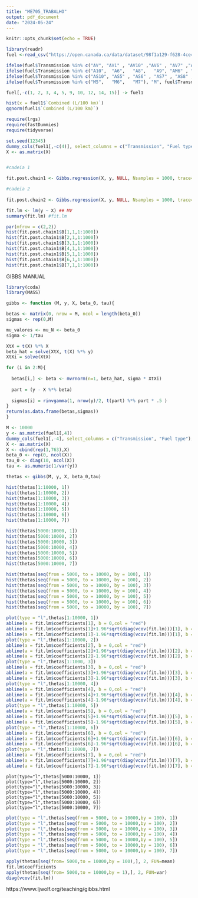 ---
title: "ME705_TRABALHO"
output: pdf_document
date: "2024-05-24"
---

```{r setup, include=FALSE}
knitr::opts_chunk$set(echo = TRUE)
```

```{r}
library(readr)
fuel <-read_csv("https://open.canada.ca/data/dataset/98f1a129-f628-4ce4-b24d-6f16bf24dd64/resource/edba4afa-dc19-480c-bbe4-57992fc9d0d6/download/my2024-fuel-consumption-ratings.csv")
```

```{r}
ifelse(fuel$Transmission %in% c("AV", "AV1" , "AV10" ,"AV6" , "AV7" ,"AV8"), "A", fuel$Transmission) -> fuel$Transmission
ifelse(fuel$Transmission %in% c("A10",  "A6",   "A8",   "A9", "AM6" , "AM7",  "AM8"), "A", fuel$Transmission) -> fuel$Transmission
ifelse(fuel$Transmission %in% c("AS10", "AS5" , "AS6" , "AS7" , "AS8" , "AS9"), "A", fuel$Transmission) -> fuel$Transmission
ifelse(fuel$Transmission %in% c("M5",   "M6",   "M7"), "M", fuel$Transmission) -> fuel$Transmission

fuel[,-c(1, 2, 3, 4, 5, 9, 10, 12, 14, 15)] -> fuel1
```

```{r}
hist(x = fuel1$`Combined (L/100 km)`)
qqnorm(fuel1$`Combined (L/100 km)`)
```

```{r}
require(lrgs)
require(fastDummies)
require(tidyverse)
```

```{r}
set.seed(12345)
dummy_cols(fuel1[,-c(4)], select_columns = c("Transmission", "Fuel type"), remove_selected_columns = TRUE, remove_first_dummy = TRUE) -> X
X <- as.matrix(X)


#cadeia 1

fit.post.chain1 <- Gibbs.regression(X, y, NULL, Nsamples = 1000, trace='bsmt', fix='xy',intercept = T, dirichlet = F) ##GIBBS

#cadeia 2
  
fit.post.chain2 <- Gibbs.regression(X, y, NULL, Nsamples = 1000, trace='bsmt', fix='xy') ##GIBBS

fit.lm <- lm(y ~ X) ## MV
summary(fit.lm) #fit.lm
```

```{r}
par(mfrow = c(2,2))
hist(fit.post.chain1$B[1,1,1:1000])
hist(fit.post.chain1$B[2,1,1:1000])
hist(fit.post.chain1$B[3,1,1:1000])
hist(fit.post.chain1$B[4,1,1:1000])
hist(fit.post.chain1$B[5,1,1:1000])
hist(fit.post.chain1$B[6,1,1:1000])
hist(fit.post.chain1$B[7,1,1:1000])
```

GIBBS MANUAL 

```{r gibbs sampling}
library(coda)
library(MASS)

gibbs <- function (M, y, X, beta_0, tau){

betas <- matrix(0, nrow = M, ncol = length(beta_0))
sigmas <- rep(0,M)

mu_valores <- mu_N <- beta_0
sigma <- 1/tau

XtX = t(X) %*% X
beta_hat = solve(XtX, t(X) %*% y)
XtXi = solve(XtX)

for (i in 2:M){
  
  betas[i,] <- beta <- mvrnorm(n=1, beta_hat, sigma * XtXi)
  
  part = (y - X %*% beta)
  
  sigmas[i] = rinvgamma(1, nrow(y)/2, t(part) %*% part * .5 )
}
return(as.data.frame(betas,sigmas))
}

M <- 10000
y <- as.matrix(fuel1[,4])
dummy_cols(fuel1[,-4], select_columns = c("Transmission", "Fuel type"), remove_selected_columns = TRUE, remove_first_dummy = TRUE) -> X
X <- as.matrix(X)
X <- cbind(rep(1,763),X)
beta_0 <- rep(0, ncol(X))
tau_0 <- diag(10, ncol(X))
tau <- as.numeric(1/var(y))

thetas <- gibbs(M, y, X, beta_0,tau)
```

```{r histogramas sem burn-in sem lag}
hist(thetas[1:10000, 1])
hist(thetas[1:10000, 2])
hist(thetas[1:10000, 3])
hist(thetas[1:10000, 4])
hist(thetas[1:10000, 5])
hist(thetas[1:10000, 6])
hist(thetas[1:10000, 7])
```

```{r histogramas com burn-in sem lag}
hist(thetas[5000:10000, 1])
hist(thetas[5000:10000, 2])
hist(thetas[5000:10000, 3])
hist(thetas[5000:10000, 4])
hist(thetas[5000:10000, 5])
hist(thetas[5000:10000, 6])
hist(thetas[5000:10000, 7])
```

```{r histogramas com burn-in com lag}
hist(thetas[seq(from = 5000, to = 10000, by = 100), 1])
hist(thetas[seq(from = 5000, to = 10000, by = 100), 2])
hist(thetas[seq(from = 5000, to = 10000, by = 100), 3])
hist(thetas[seq(from = 5000, to = 10000, by = 100), 4])
hist(thetas[seq(from = 5000, to = 10000, by = 100), 5])
hist(thetas[seq(from = 5000, to = 10000, by = 100), 6])
hist(thetas[seq(from = 5000, to = 10000, by = 100), 7])
```

```{r lineplots sem burnin sem lag}
plot(type = "l",thetas[1:10000, 1])
abline(a = fit.lm$coefficients[1], b = 0,col = "red")
abline(a = fit.lm$coefficients[1]+1.96*sqrt(diag(vcov(fit.lm)))[1], b = 0,col = "blue" )
abline(a = fit.lm$coefficients[1]-1.96*sqrt(diag(vcov(fit.lm)))[1], b = 0,col = "blue" )
plot(type = "l",thetas[1:10000, 2])
abline(a = fit.lm$coefficients[2], b = 0,col = "red")
abline(a = fit.lm$coefficients[2]+1.96*sqrt(diag(vcov(fit.lm)))[2], b = 0,col = "blue" )
abline(a = fit.lm$coefficients[2]-1.96*sqrt(diag(vcov(fit.lm)))[2], b = 0,col = "blue" )
plot(type = "l",thetas[1:1000, 3])
abline(a = fit.lm$coefficients[3], b = 0,col = "red")
abline(a = fit.lm$coefficients[3]+1.96*sqrt(diag(vcov(fit.lm)))[3], b = 0,col = "blue" )
abline(a = fit.lm$coefficients[3]-1.96*sqrt(diag(vcov(fit.lm)))[3], b = 0,col = "blue" )
plot(type = "l",thetas[1:10000, 4])
abline(a = fit.lm$coefficients[4], b = 0,col = "red")
abline(a = fit.lm$coefficients[4]+1.96*sqrt(diag(vcov(fit.lm)))[4], b = 0,col = "blue" )
abline(a = fit.lm$coefficients[4]-1.96*sqrt(diag(vcov(fit.lm)))[4], b = 0,col = "blue" )
plot(type = "l",thetas[1:10000, 5])
abline(a = fit.lm$coefficients[5], b = 0,col = "red")
abline(a = fit.lm$coefficients[5]+1.96*sqrt(diag(vcov(fit.lm)))[5], b = 0,col = "blue" )
abline(a = fit.lm$coefficients[5]-1.96*sqrt(diag(vcov(fit.lm)))[5], b = 0,col = "blue" )
plot(type = "l",thetas[1:10000, 6])
abline(a = fit.lm$coefficients[6], b = 0,col = "red")
abline(a = fit.lm$coefficients[6]+1.96*sqrt(diag(vcov(fit.lm)))[6], b = 0,col = "blue" )
abline(a = fit.lm$coefficients[6]-1.96*sqrt(diag(vcov(fit.lm)))[6], b = 0,col = "blue" )
plot(type = "l",thetas[1:10000, 7])
abline(a = fit.lm$coefficients[7], b = 0,col = "red")
abline(a = fit.lm$coefficients[7]+1.96*sqrt(diag(vcov(fit.lm)))[7], b = 0,col = "blue" )
abline(a = fit.lm$coefficients[7]-1.96*sqrt(diag(vcov(fit.lm)))[7], b = 0,col = "blue" )
```

```{rlineplots com burn-in sem lag}
plot(type="l",thetas[5000:10000, 1])
plot(type="l",thetas[5000:10000, 2])
plot(type="l",thetas[5000:10000, 3])
plot(type="l",thetas[5000:10000, 4])
plot(type="l",thetas[5000:10000, 5])
plot(type="l",thetas[5000:10000, 6])
plot(type="l",thetas[5000:10000, 7])
```

```{r lineplot com burn-in com lag}
plot(type = "l",thetas[seq(from = 5000, to = 10000,by = 100), 1])
plot(type = "l",thetas[seq(from = 5000, to = 10000,by = 100), 2])
plot(type = "l",thetas[seq(from = 5000, to = 10000,by = 100), 3])
plot(type = "l",thetas[seq(from = 5000, to = 10000,by = 100), 4])
plot(type = "l",thetas[seq(from = 5000, to = 10000,by = 100), 5])
plot(type = "l",thetas[seq(from = 5000, to = 10000,by = 100), 6])
plot(type = "l",thetas[seq(from = 5000, to = 10000,by = 100), 7])
```

```{r}
apply(thetas[seq(from= 5000,to = 10000,by = 100),], 2, FUN=mean)
fit.lm$coefficients
apply(thetas[seq(from= 5000,to = 10000,by = 1),], 2, FUN=var)
diag(vcov(fit.lm))
```


https://www.ljwolf.org/teaching/gibbs.html
